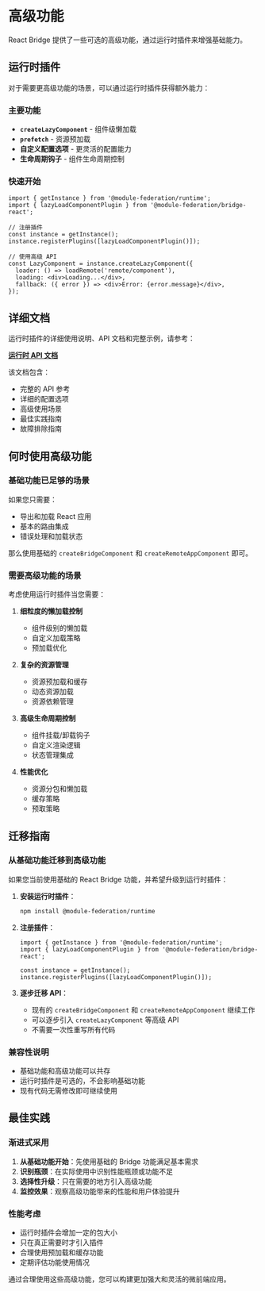 # 高级功能

React Bridge 提供了一些可选的高级功能，通过运行时插件来增强基础能力。

## 运行时插件

对于需要更高级功能的场景，可以通过运行时插件获得额外能力：

### 主要功能

- **`createLazyComponent`** - 组件级懒加载
- **`prefetch`** - 资源预加载 
- **自定义配置选项** - 更灵活的配置能力
- **生命周期钩子** - 组件生命周期控制

### 快速开始

```tsx
import { getInstance } from '@module-federation/runtime';
import { lazyLoadComponentPlugin } from '@module-federation/bridge-react';

// 注册插件
const instance = getInstance();
instance.registerPlugins([lazyLoadComponentPlugin()]);

// 使用高级 API
const LazyComponent = instance.createLazyComponent({
  loader: () => loadRemote('remote/component'),
  loading: <div>Loading...</div>,
  fallback: ({ error }) => <div>Error: {error.message}</div>,
});
```

## 详细文档

运行时插件的详细使用说明、API 文档和完整示例，请参考：

**[运行时 API 文档](/zh/guide/basic/runtime/runtime-api)**

该文档包含：

- 完整的 API 参考
- 详细的配置选项
- 高级使用场景
- 最佳实践指南
- 故障排除指南

## 何时使用高级功能

### 基础功能已足够的场景

如果您只需要：
- 导出和加载 React 应用
- 基本的路由集成
- 错误处理和加载状态

那么使用基础的 `createBridgeComponent` 和 `createRemoteAppComponent` 即可。

### 需要高级功能的场景

考虑使用运行时插件当您需要：

1. **细粒度的懒加载控制**
   - 组件级别的懒加载
   - 自定义加载策略
   - 预加载优化

2. **复杂的资源管理**
   - 资源预加载和缓存
   - 动态资源加载
   - 资源依赖管理

3. **高级生命周期控制**
   - 组件挂载/卸载钩子
   - 自定义渲染逻辑
   - 状态管理集成

4. **性能优化**
   - 资源分包和懒加载
   - 缓存策略
   - 预取策略

## 迁移指南

### 从基础功能迁移到高级功能

如果您当前使用基础的 React Bridge 功能，并希望升级到运行时插件：

1. **安装运行时插件**：
   ```bash
   npm install @module-federation/runtime
   ```

2. **注册插件**：
   ```tsx
   import { getInstance } from '@module-federation/runtime';
   import { lazyLoadComponentPlugin } from '@module-federation/bridge-react';
   
   const instance = getInstance();
   instance.registerPlugins([lazyLoadComponentPlugin()]);
   ```

3. **逐步迁移 API**：
   - 现有的 `createBridgeComponent` 和 `createRemoteAppComponent` 继续工作
   - 可以逐步引入 `createLazyComponent` 等高级 API
   - 不需要一次性重写所有代码

### 兼容性说明

- 基础功能和高级功能可以共存
- 运行时插件是可选的，不会影响基础功能
- 现有代码无需修改即可继续使用

## 最佳实践

### 渐进式采用

1. **从基础功能开始**：先使用基础的 Bridge 功能满足基本需求
2. **识别瓶颈**：在实际使用中识别性能瓶颈或功能不足
3. **选择性升级**：只在需要的地方引入高级功能
4. **监控效果**：观察高级功能带来的性能和用户体验提升

### 性能考虑

- 运行时插件会增加一定的包大小
- 只在真正需要时才引入插件
- 合理使用预加载和缓存功能
- 定期评估功能使用情况

通过合理使用这些高级功能，您可以构建更加强大和灵活的微前端应用。
